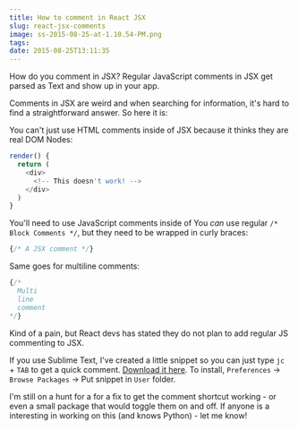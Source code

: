 ```yaml
---
title: How to comment in React JSX
slug: react-jsx-comments
image: ss-2015-08-25-at-1.10.54-PM.png
tags: 
date: 2015-08-25T13:11:35
---
```


How do you comment in JSX? Regular JavaScript comments in JSX get parsed as Text and show up in your app.

Comments in JSX are weird and when searching for information, it's hard to find a straightforward answer. So here it is:

You can't just use HTML comments inside of JSX because it thinks they are real DOM Nodes:


```js
render() {
  return (
    <div>
      <!-- This doesn't work! -->
    </div>
  )
}

```

You'll need to use JavaScript comments inside of 
You <em>can</em> use regular <code>/* Block Comments */</code>, but they need to be wrapped in curly braces:


```js
{/* A JSX comment */}

```

Same goes for multiline comments:


```js
{/* 
  Multi
  line
  comment
*/}  

```

Kind of a pain, but React devs has stated they do not plan to add regular JS commenting to JSX.

If you use Sublime Text, I've created a little snippet so you can just type <code>jc</code> + <code>TAB</code> to get a quick comment. <a href="http://wes.io/cmCC">Download it here</a>. To install, <code>Preferences</code> → <code>Browse Packages</code> → Put snippet in <code>User</code> folder.

I'm still on a hunt for a for a fix to get the comment shortcut working - or even a small package that would toggle them on and off. If anyone is a interesting in working on this (and knows Python) - let me know!